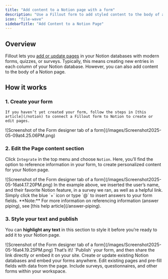 ```yaml
---
title: "Add content to a Notion page with a form"
description: "Use a Fillout form to add styled content to the body of a Notion page."
icon: "file-wave"
sidebarTitle: "Add Content to a Notion Page"
---
```


## Overview

Fillout lets you [add or update pages](/notion) in your Notion databases with modern forms, quizzes, or surveys. Typically, this means creating new entries in each column of your Notion database. However, you can also add content to the body of a Notion page.

## How it works

### 1. Create your form
    If you haven’t yet created your form, follow the steps in [this article](/notion) to connect a Fillout form to Notion to create or edit pages.

<Frame>
![Screenshot of the Form designer tab of a form](/images/Screenshot2025-05-09at4.25.06PM.png)
</Frame>

### 2. Edit the Page content section

Click `Integrate` in the top menu and choose `Notion`. Here, you’ll find the option to reference information in your form, to create personalized content for your Notion page.

<Frame>
![Screenshot of the Form designer tab of a form](/images/Screenshot2025-05-16at4.17.20PM.png)
</Frame>
    In the example above, we inserted the user’s name, and their favorite Notion feature, in a survey we ran, as well as a helpful link. Simply click the blue `+` icon or type `@` to insert answers to your form fields.

<Note>
  **Note:** For more information on referencing information (answer piping), see [this help article](/answer-piping).
</Note>

### 3. Style your text and publish

You can **highlight any text** in this section to style it before you’re ready to add it to your Notion page.

<Frame>
  ![Screenshot of the Form designer tab of a form](/images/Screenshot2025-05-16at4.19.25PM.png)
</Frame>
That’s it\! `Publish` your form, and then share the link directly or embed it on your site.


<CardGroup cols={3}>
  <Card title="Create a Notion form" icon="cube" iconType="regular" color="#FFC738" href="/notion">
    Create or update existing Notion databases and embed your forms anywhere.
  </Card>
  <Card title="Update existing Notion pages" icon="arrow-rotate-right" iconType="regular" color="#FFC738" href="/notion-update-form">
    Edit existing pages and pre-fill fields with data from the page.
  </Card>
  <Card title="Embed forms on Notion" icon="memo" iconType="regular" color="#FFC738" href="/notion-embed">
    Include surveys, questionnaires, and other forms within your workspace.
  </Card>
</CardGroup>
